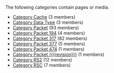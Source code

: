 <!-- DO NOT EDIT THIS FILE, CODE AUTOMATICALLY GENERATED BY category.sh -->
The following categories contain pages or media.
* [[Category Cache]] (3 members)
* [[Category Data Type]] (3 members)
* [[Category Packet]] (93 members)
* [[Category Packet 194]] (4 members)
* [[Category Packet 317]] (82 members)
* [[Category Packet 377]] (5 members)
* [[Category Packet 474]] (1 members)
* [[Category Packet {{{revision}}}]] (1 members)
* [[Category RS2]] (12 members)
* [[Category RSC]] (7 members)
